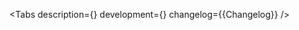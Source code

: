 


<Meta title='Components/PatternLock' of={Stories} />

<ComponentHeader
    name='PatternLock'
    children='Компонент для авторизации пользователя с помощью графического ключа.'
/>

<Tabs
    description={<Description />}
    development={<Development />}
    changelog={<Markdown>{Changelog}</Markdown>}
/>
